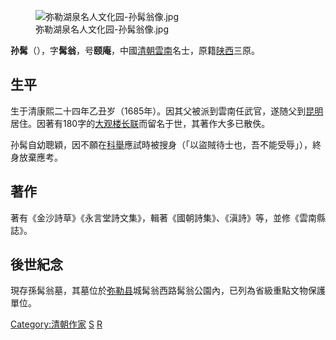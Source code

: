 [[File:弥勒湖泉名人文化园-孙髯翁像.jpg|thumb]]

'''孙髯'''（{{bd|1685年||1775年|catIdx=S}}），字'''髯翁'''，号'''颐庵'''，中國[[清朝|清朝]][[雲南|雲南]]名士，原籍[[陕西|陕西]]三原。
==生平==
生于清康熙二十四年乙丑岁（1685年）。因其父被派到雲南任武官，遂随父到[[昆明|昆明]]居住。因著有180字的[[大观楼长联|大观楼长联]]而留名于世，其著作大多已散佚。

孙髯自幼聰穎，因不願在[[科舉|科舉]]應試時被搜身（「以盜賊待士也，吾不能受辱」），終身放棄應考。
==著作==
著有《金沙詩草》《永言堂詩文集》，輯著《國朝詩集》、《滇詩》等，並修《雲南縣誌》。
==後世紀念==
現存孫髯翁墓，其墓位於[[弥勒县|弥勒县]]城髯翁西路髯翁公園內，已列為省級重點文物保護單位。

[[Category:清朝作家|Category:清朝作家]]
[[Category:三原縣人|S]]
[[Category:孫姓|R]]